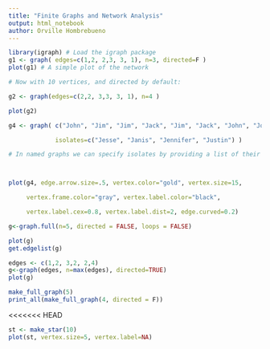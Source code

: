 ```yaml
---
title: "Finite Graphs and Network Analysis"
output: html_notebook
author: Orville Hombrebueno
---
```


```r
library(igraph) # Load the igraph package
g1 <- graph( edges=c(1,2, 2,3, 3, 1), n=3, directed=F ) 
plot(g1) # A simple plot of the network 
```

```r
# Now with 10 vertices, and directed by default:

g2 <- graph(edges=c(2,2, 3,3, 3, 1), n=4 )

plot(g2) 
```

```r
g4 <- graph( c("John", "Jim", "Jim", "Jack", "Jim", "Jack", "John", "John"), 

             isolates=c("Jesse", "Janis", "Jennifer", "Justin") )  

# In named graphs we can specify isolates by providing a list of their names.



plot(g4, edge.arrow.size=.5, vertex.color="gold", vertex.size=15, 

     vertex.frame.color="gray", vertex.label.color="black",

     vertex.label.cex=0.8, vertex.label.dist=2, edge.curved=0.2) 
```

```r
g<-graph.full(n=5, directed = FALSE, loops = FALSE)

plot(g)
get.edgelist(g)
```


```r
edges <- c(1,2, 3,2, 2,4)
g<-graph(edges, n=max(edges), directed=TRUE)
plot(g)
```

```r
make_full_graph(5)
print_all(make_full_graph(4, directed = F))
```

<<<<<<< HEAD
```r
st <- make_star(10)
plot(st, vertex.size=5, vertex.label=NA)
```

